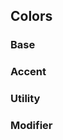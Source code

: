 [//]: # (The addon-docs blocks do not have official docs yet.)
[//]: # (They are being worked on https://github.com/storybookjs/storybook/issues/9133)
[//]: # (The list of available components can be found here:)
[//]: # (https://github.com/storybookjs/storybook/blob/master/addons/docs/src/blocks/index.ts)

<Meta title="Design Tokens/Colors" />

## Colors

### Base

<TokenSection tokens={color.base} />

### Accent

<TokenSection tokens={color.accent} />

### Utility

<TokenSection tokens={color.utility} />

### Modifier

<TokenSection tokens={color.modifier} />
